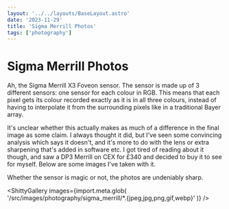 ```yaml
---
layout: '../../layouts/BaseLayout.astro'
date: '2023-11-29'
title: 'Sigma Merrill Photos'
tags: ['photography']
---
```



<DummyComponent />

# Sigma Merrill Photos

Ah, the Sigma Merrill X3 Foveon sensor. The sensor is made up of 3 different sensors: one sensor for each colour in RGB. This means that each pixel gets its colour recorded exactly as it is in all three colours, instead of having to interpolate it from the surrounding pixels like in a traditional Bayer array.

It's unclear whether this actually makes as much of a difference in the final image as some claim. I always thought it did, but I've seen some convincing analysis which says it doesn't, and it's more to do with the lens or extra sharpening that's added in software etc. I got tired of reading about it though, and saw a DP3 Merrill on CEX for £340 and decided to buy it to see for myself. Below are some images I've taken with it.

Whether the sensor is magic or not, the photos are undeniably sharp.

<ShittyGallery
  images={import.meta.glob(
    '/src/images/photography/sigma_merrill/*.{jpeg,jpg,png,gif,webp}'
  )}
/>
